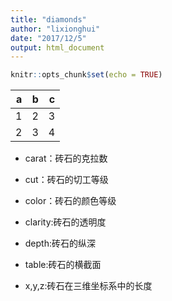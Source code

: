 ```yaml
---
title: "diamonds"
author: "lixionghui"
date: "2017/12/5"
output: html_document
---
```


```r
knitr::opts_chunk$set(echo = TRUE)
```

|  a|  b|  c|
|--:|--:|--:|
|  1|  2|  3|
|  2|  3|  4|

* carat：砖石的克拉数

* cut：砖石的切工等级

* color：砖石的颜色等级

* clarity:砖石的透明度

* depth:砖石的纵深

* table:砖石的横截面

* x,y,z:砖石在三维坐标系中的长度